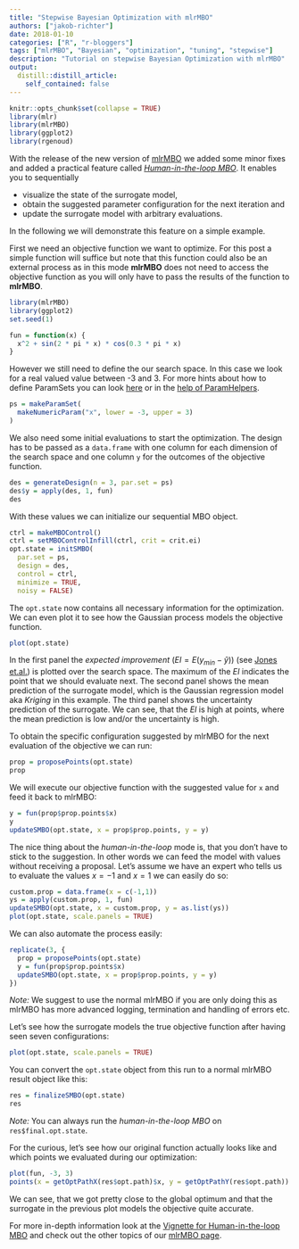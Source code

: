 ```yaml
---
title: "Stepwise Bayesian Optimization with mlrMBO"
authors: ["jakob-richter"]
date: 2018-01-10
categories: ["R", "r-bloggers"]
tags: ["mlrMBO", "Bayesian", "optimization", "tuning", "stepwise"]
description: "Tutorial on stepwise Bayesian Optimization with mlrMBO"
output:
  distill::distill_article:
    self_contained: false
---
```


```r
knitr::opts_chunk$set(collapse = TRUE)
library(mlr)
library(mlrMBO)
library(ggplot2)
library(rgenoud)
```
  
With the release of the new version of [mlrMBO](https://mlrMBO.mlr-org.com/) we added some minor fixes and added a practical feature called *[Human-in-the-loop MBO](https://mlrMBO.mlr-org.com/articles/supplementary/human_in_the_loop_MBO.html)*.
It enables you to sequentially

* visualize the state of the surrogate model,
* obtain the suggested parameter configuration for the next iteration and
* update the surrogate model with arbitrary evaluations.

In the following we will demonstrate this feature on a simple example.

First we need an objective function we want to optimize.
For this post a simple function will suffice but note that this function could also be an external process as in this mode **mlrMBO** does not need to access the objective function as you will only have to pass the results of the function to **mlrMBO**.

```r
library(mlrMBO)
library(ggplot2)
set.seed(1)

fun = function(x) {
  x^2 + sin(2 * pi * x) * cos(0.3 * pi * x)
}
```

However we still need to define the our search space.
In this case we look for a real valued value between -3 and 3.
For more hints about how to define ParamSets you can look [here](http://jakob-r.de/mlrHyperopt/articles/working_with_parconfigs_and_paramsets.html#the-basics-of-a-paramset) or in the [help of ParamHelpers](https://rdrr.io/cran/ParamHelpers/man/makeParamSet.html).

```r
ps = makeParamSet(
  makeNumericParam("x", lower = -3, upper = 3)
)
```

We also need some initial evaluations to start the optimization.
The design has to be passed as a `data.frame` with one column for each dimension of the search space and one column `y` for the outcomes of the objective function.

```r
des = generateDesign(n = 3, par.set = ps)
des$y = apply(des, 1, fun)
des
```

With these values we can initialize our sequential MBO object.

```r
ctrl = makeMBOControl()
ctrl = setMBOControlInfill(ctrl, crit = crit.ei)
opt.state = initSMBO(
  par.set = ps, 
  design = des, 
  control = ctrl, 
  minimize = TRUE, 
  noisy = FALSE)
```

The `opt.state` now contains all necessary information for the optimization.
We can even plot it to see how the Gaussian process models the objective function.

```r
plot(opt.state)
```

In the first panel the *expected improvement* ($EI = E(y_{min}-\hat{y})$) (see [Jones et.al.](http://www.ressources-actuarielles.net/EXT/ISFA/1226.nsf/0/f84f7ac703bf5862c12576d8002f5259/$FILE/Jones98.pdf)) is plotted over the search space.
The maximum of the *EI* indicates the point that we should evaluate next.
The second panel shows the mean prediction of the surrogate model, which is the Gaussian regression model aka *Kriging* in this example.
The third panel shows the uncertainty prediction of the surrogate.
We can see, that the *EI* is high at points, where the mean prediction is low and/or the uncertainty is high.

To obtain the specific configuration suggested by mlrMBO for the next evaluation of the objective we can run:

```r
prop = proposePoints(opt.state)
prop
```

We will execute our objective function with the suggested value for `x` and feed it back to mlrMBO:

```r
y = fun(prop$prop.points$x)
y
updateSMBO(opt.state, x = prop$prop.points, y = y)
```

The nice thing about the *human-in-the-loop* mode is, that you don't have to stick to the suggestion.
In other words we can feed the model with values without receiving a proposal.
Let's assume we have an expert who tells us to evaluate the values $x=-1$ and $x=1$ we can easily do so:

```r
custom.prop = data.frame(x = c(-1,1))
ys = apply(custom.prop, 1, fun)
updateSMBO(opt.state, x = custom.prop, y = as.list(ys))
plot(opt.state, scale.panels = TRUE)
```

We can also automate the process easily:

```r
replicate(3, {
  prop = proposePoints(opt.state)
  y = fun(prop$prop.points$x)
  updateSMBO(opt.state, x = prop$prop.points, y = y)
})
```

*Note:* We suggest to use the normal mlrMBO if you are only doing this as mlrMBO has more advanced logging, termination and handling of errors etc.

Let's see how the surrogate models the true objective function after having seen seven configurations:

```r
plot(opt.state, scale.panels = TRUE)
```

You can convert the `opt.state` object from this run to a normal mlrMBO result object like this:

```r
res = finalizeSMBO(opt.state)
res
```

*Note:* You can always run the *human-in-the-loop MBO* on `res$final.opt.state`.

For the curious, let's see how our original function actually looks like and which points we evaluated during our optimization:

```r
plot(fun, -3, 3)
points(x = getOptPathX(res$opt.path)$x, y = getOptPathY(res$opt.path))
```

We can see, that we got pretty close to the global optimum and that the surrogate in the previous plot models the objective quite accurate.

For more in-depth information look at the [Vignette for Human-in-the-loop MBO](https://mlrMBO.mlr-org.com/articles/supplementary/human_in_the_loop_MBO.html) and check out the other topics of our [mlrMBO page](https://mlrMBO.mlr-org.com/).
